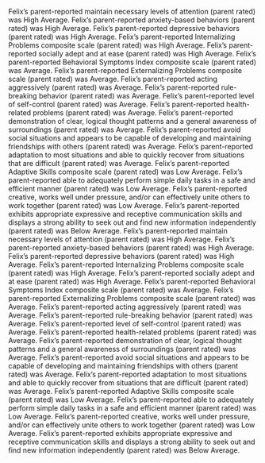Felix's parent-reported maintain necessary levels of attention (parent rated) was High Average.
Felix's parent-reported anxiety-based behaviors (parent rated) was High Average.
Felix's parent-reported depressive behaviors (parent rated) was High Average.
Felix's parent-reported Internalizing Problems composite scale (parent rated) was High Average.
Felix's parent-reported socially adept and at ease (parent rated) was High Average.
Felix's parent-reported Behavioral Symptoms Index composite scale (parent rated) was Average.
Felix's parent-reported Externalizing Problems composite scale (parent rated) was Average.
Felix's parent-reported acting aggressively (parent rated) was Average.
Felix's parent-reported rule-breaking behavior (parent rated) was Average.
Felix's parent-reported level of self-control (parent rated) was Average.
Felix's parent-reported health-related problems (parent rated) was Average.
Felix's parent-reported demonstration of clear, logical thought patterns and a general awareness of surroundings (parent rated) was Average.
Felix's parent-reported avoid social situations and appears to be capable of developing and maintaining friendships with others (parent rated) was Average.
Felix's parent-reported adaptation to most situations and able to quickly recover from situations that are difficult (parent rated) was Average.
Felix's parent-reported Adaptive Skills composite scale (parent rated) was Low Average.
Felix's parent-reported able to adequately perform simple daily tasks in a safe and efficient manner (parent rated) was Low Average.
Felix's parent-reported creative, works well under pressure, and/or can effectively unite others to work together (parent rated) was Low Average.
Felix's parent-reported exhibits appropriate expressive and receptive communication skills and displays a strong ability to seek out and find new information independently (parent rated) was Below Average.
Felix's parent-reported maintain necessary levels of attention (parent rated) was High Average.
Felix's parent-reported anxiety-based behaviors (parent rated) was High Average.
Felix's parent-reported depressive behaviors (parent rated) was High Average.
Felix's parent-reported Internalizing Problems composite scale (parent rated) was High Average.
Felix's parent-reported socially adept and at ease (parent rated) was High Average.
Felix's parent-reported Behavioral Symptoms Index composite scale (parent rated) was Average.
Felix's parent-reported Externalizing Problems composite scale (parent rated) was Average.
Felix's parent-reported acting aggressively (parent rated) was Average.
Felix's parent-reported rule-breaking behavior (parent rated) was Average.
Felix's parent-reported level of self-control (parent rated) was Average.
Felix's parent-reported health-related problems (parent rated) was Average.
Felix's parent-reported demonstration of clear, logical thought patterns and a general awareness of surroundings (parent rated) was Average.
Felix's parent-reported avoid social situations and appears to be capable of developing and maintaining friendships with others (parent rated) was Average.
Felix's parent-reported adaptation to most situations and able to quickly recover from situations that are difficult (parent rated) was Average.
Felix's parent-reported Adaptive Skills composite scale (parent rated) was Low Average.
Felix's parent-reported able to adequately perform simple daily tasks in a safe and efficient manner (parent rated) was Low Average.
Felix's parent-reported creative, works well under pressure, and/or can effectively unite others to work together (parent rated) was Low Average.
Felix's parent-reported exhibits appropriate expressive and receptive communication skills and displays a strong ability to seek out and find new information independently (parent rated) was Below Average.
